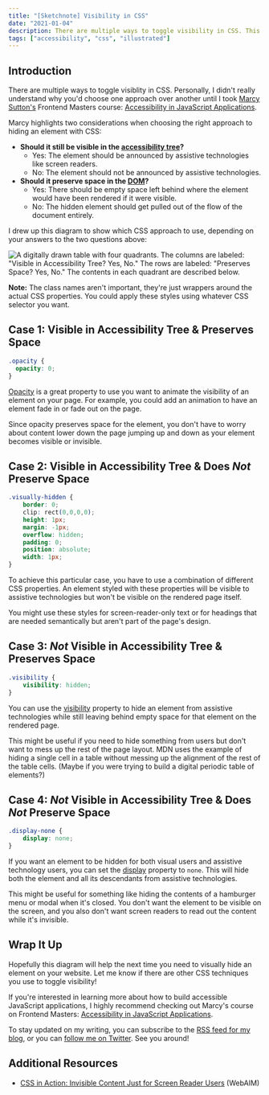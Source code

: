 ```yaml
---
title: "[Sketchnote] Visibility in CSS"
date: "2021-01-04"
description: There are multiple ways to toggle visibility in CSS. This diagram helps you decide which approach is right for your use case.
tags: ["accessibility", "css", "illustrated"]
---
```


## Introduction

There are multiple ways to toggle visiblity in CSS. Personally, I didn't really understand why you'd choose one approach over another until I took [Marcy Sutton's](https://marcysutton.com/) Frontend Masters course: [Accessibility in JavaScript Applications](https://frontendmasters.com/courses/javascript-accessibility/).

Marcy highlights two considerations when choosing the right approach to hiding an element with CSS:

* **Should it still be visible in the [accessibility tree](https://developer.mozilla.org/en-US/docs/Glossary/Accessibility_tree)?**
    * Yes: The element should be announced by assistive technologies like screen readers.
    * No: The element should not be announced by assistive technologies.
* **Should it preserve space in the [DOM](https://developer.mozilla.org/en-US/docs/Web/API/Document_Object_Model/Introduction)?**
    * Yes: There should be empty space left behind where the element would have been rendered if it were visible.
    * No: The hidden element should get pulled out of the flow of the document entirely.

I drew up this diagram to show which CSS approach to use, depending on your answers to the two questions above:

![A digitally drawn table with four quadrants. The columns are labeled: "Visible in Accessibility Tree? Yes, No." The rows are labeled: "Preserves Space? Yes, No." The contents in each quadrant are described below.](./visibility-in-css.png)

<CalloutBox>

**Note:** The class names aren't important, they're just wrappers around the actual CSS properties. You could apply these styles using whatever CSS selector you want.

</CalloutBox>

## Case 1: Visible in Accessibility Tree & Preserves Space

```css
.opacity {
  opacity: 0;
}
```

[Opacity](https://developer.mozilla.org/en-US/docs/Web/CSS/opacity) is a great property to use you want to animate the visibility of an element on your page. For example, you could add an animation to have an element fade in or fade out on the page.

Since opacity preserves space for the element, you don't have to worry about content lower down the page jumping up and down as your element becomes visible or invisible.

## Case 2: Visible in Accessibility Tree & Does _Not_ Preserve Space

```css
.visually-hidden {
	border: 0;
	clip: rect(0,0,0,0);
	height: 1px;
	margin: -1px;
	overflow: hidden;
	padding: 0;
	position: absolute;
	width: 1px;
}
```

To achieve this particular case, you have to use a combination of different CSS properties. An element styled with these properties will be visible to assistive technologies but won't be visible on the rendered page itself.

You might use these styles for screen-reader-only text or for headings that are needed semantically but aren't part of the page's design.

## Case 3: _Not_ Visible in Accessibility Tree & Preserves Space

```css
.visibility {
	visibility: hidden;
}
```

You can use the [visibility](https://developer.mozilla.org/en-US/docs/Web/CSS/visibility) property to hide an element from assistive technologies while still leaving behind empty space for that element on the rendered page.

This might be useful if you need to hide something from users but don't want to mess up the rest of the page layout. MDN uses the example of hiding a single cell in a table without messing up the alignment of the rest of the table cells. (Maybe if you were trying to build a digital periodic table of elements?)

## Case 4: _Not_ Visible in Accessibility Tree & Does _Not_ Preserve Space

```css
.display-none {
	display: none;
}
```

If you want an element to be hidden for both visual users and assistive technology users, you can set the [display](https://developer.mozilla.org/en-US/docs/Web/CSS/display) property to `none`. This will hide both the element and all its descendants from assistive technologies. 

This might be useful for something like hiding the contents of a hamburger menu or modal when it's closed. You don't want the element to be visible on the screen, and you also don't want screen readers to read out the content while it's invisible.

## Wrap It Up

Hopefully this diagram will help the next time you need to visually hide an element on your website. Let me know if there are other CSS techniques you use to toggle visibility!

If you're interested in learning more about how to build accessible JavaScript applications, I highly recommend checking out Marcy's course on Frontend Masters: [Accessibility in JavaScript Applications](https://frontendmasters.com/courses/javascript-accessibility/).

To stay updated on my writing, you can subscribe to the [RSS feed for my blog](/rss.xml), or you can [follow me on Twitter](https://twitter.com/meganesulli). See you around!

## Additional Resources

* [CSS in Action: Invisible Content Just for Screen Reader Users](https://webaim.org/techniques/css/invisiblecontent/) (WebAIM)